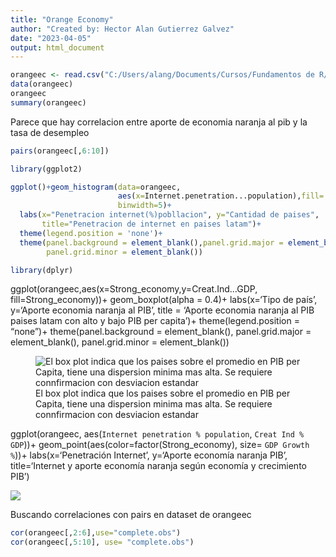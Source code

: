 ```yaml
---
title: "Orange Economy"
author: "Created by: Hector Alan Gutierrez Galvez"
date: "2023-04-05"
output: html_document
---
```


```r
orangeec <- read.csv("C:/Users/alang/Documents/Cursos/Fundamentos de R/orangeec.csv")
data(orangeec)
orangeec
summary(orangeec)
```

Parece que hay correlacion entre aporte de economia naranja al pib y la tasa de desempleo

```r
pairs(orangeec[,6:10])
```

```r
library(ggplot2)
```



```r
ggplot()+geom_histogram(data=orangeec,
                        aes(x=Internet.penetration...population),fill='red',color='yellow',
                        binwidth=5)+
  labs(x="Penetracion internet(%)pobllacion", y="Cantidad de paises",
       title="Penetracion de internet en paises latam")+
  theme(legend.position = 'none')+
  theme(panel.background = element_blank(),panel.grid.major = element_blank(),
        panel.grid.minor = element_blank())
```

```r
library(dplyr)
```




ggplot(orangeec,aes(x=Strong_economy,y=Creat.Ind...GDP, fill=Strong_economy))+
  geom_boxplot(alpha = 0.4)+
  labs(x='Tipo de país',
       y='Aporte economia naranja al PIB',
       title = 'Aporte economia naranja al PIB paises latam con alto y bajo PIB per capita')+
  theme(legend.position = "none")+
  theme(panel.background = element_blank(),
        panel.grid.major = element_blank(),
        panel.grid.minor = element_blank())




![El box plot indica que los paises sobre el promedio en PIB per Capita, tiene una dispersion minima mas alta. Se requiere connfirmacion con desviacion estandar](Rplot.png){witdh=80%}


ggplot(orangeec, aes(`Internet penetration % population`, `Creat Ind % GDP`))+
  geom_point(aes(color=factor(Strong_economy), size= `GDP Growth %`))+
  labs(x='Penetración Internet', y='Aporte economía naranja PIB',
       title='Internet y aporte economía naranja según economía y crecimiento PIB')
       
![](Rplot02.png){witdh=1000%}



Buscando correlaciones con pairs en dataset de orangeec

```r
cor(orangeec[,2:6],use="complete.obs")
cor(orangeec[,5:10], use= "complete.obs")
```



